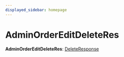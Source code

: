 ```yaml
---
displayed_sidebar: homepage
---
```



# AdminOrderEditDeleteRes

 **AdminOrderEditDeleteRes**: [DeleteResponse](../interfaces/medusa.DeleteResponse.mdx)

